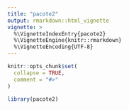 ```yaml
---
title: "pacote2"
output: rmarkdown::html_vignette
vignette: >
  %\VignetteIndexEntry{pacote2}
  %\VignetteEngine{knitr::rmarkdown}
  %\VignetteEncoding{UTF-8}
---
```


```r
knitr::opts_chunk$set(
  collapse = TRUE,
  comment = "#>"
)
```

```r
library(pacote2)
```
